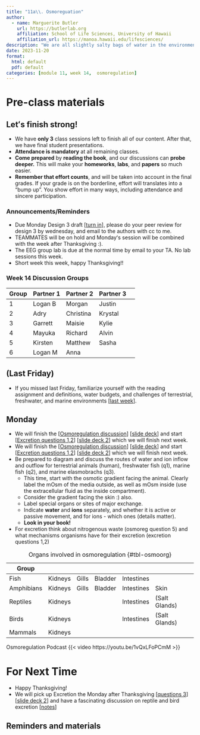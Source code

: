 ```yaml
---
title: "11a\\. Osmoreguation"
author:
  - name: Marguerite Butler  
    url: https://butlerlab.org
    affiliation: School of Life Sciences, University of Hawaii
    affiliation_url: https://manoa.hawaii.edu/lifesciences/
description: "We are all slightly salty bags of water in the environment"
date: 2023-11-20
format: 
  html: default 
  pdf: default
categories: [module 11, week 14,  osmoregulation]
---
```


# Pre-class materials 

::: callout-important
## Letʻs finish strong!

- We have __only 3__ class sessions left to finish all of our content. After that, we have final student presentations. 
- __Attendance is mandatory__ at all remaining classes. 
- __Come prepared__ by __reading the book__, and our discussions can __probe deeper.__ This will make your __homeworks__, __labs__, and __papers__ so much easier. 
- __Remember that effort counts__, and will be taken into account in the final grades. If your grade is on the borderline, effort will translates into a "bump up".  You show effort in many ways, including attendance and sincere participation. 
:::


### Announcements/Reminders

-  Due Monday Design 3 draft \[[turn in](../../projects/design3-turnin.qmd)\], please do your peer review for design 3 by wednesday, and email to the authors with cc to me.
-  TEAMMATES will be on hold and Mondayʻs session will be combined with the week after Thanksgiving :). 
-  The EEG group lab is due at the normal time by email to your TA. No lab sessions this week.
-  Short week this week, happy Thanksgiving!!

### Week 14 Discussion Groups

| Group | Partner 1 | Partner 2 | Partner 3 |
|----|----|----|----|----|
| 1 |  Logan B | Morgan | Justin |  
| 2 | Adry | Christina | Krystal |
| 3 | Garrett | Maisie | Kylie |
| 4 | Mayuka | Richard | Alvin  |  
| 5 | Kirsten | Matthew |  Sasha|
| 6 |  Logan M  |  Anna |   |



## (Last Friday) 
- If you missed last Friday, familiarize yourself with the reading assignment and definitions, water budgets, and challenges of terrestrial, freshwater, and marine environments \[[last week](../2023-11-13-osmoregulation/osmoregulation.qmd)\]. 

## Monday 
- We will finish the \[[Osmoregulation discussion](../../discussions/Discussion-Week11-osmoregulation.pdf)\] \[[slide deck](../../powerpoints/11.Osmoregulation.pdf)\] and start \[[Excretion questions 1,2](../../discussions/Discussion-Week11b-excretion.pdf)\] \[[slide deck 2](../../powerpoints/11b.Osmoregulation_SaltWater.pdf)\] which we will finish next week. 
- We will finish the \[[Osmoregulation discussion](../../discussions/Discussion-Week11-osmoregulation.pdf)\] \[[slide deck](../../powerpoints/11.Osmoregulation.pdf)\] and start \[[Excretion questions 1,2](../../discussions/Discussion-Week11b-excretion.pdf)\] \[[slide deck 2](../../powerpoints/11b.Osmoregulation_SaltWater.pdf)\] which we will finish next week. 
- Be prepared to diagram and discuss the routes of water and ion inflow and outflow for terrestrial animals (human), freshwater fish (q1), marine fish (q2), and marine elasmobrachs (q3).
  + This time, start with the osmotic gradient facing the animal. Clearly label the mOsm of the media outside, as well as mOsm inside (use the extracellular fluid as the inside compartment).   
  + Consider the gradient facing the skin :) also. 
  + Label special organs or sites of major exchange.
  + Indicate __water__ and __ions__ separately, and whether it is active or passive movement, and for ions - which ones (details matter).
  + __Look in your book!__
- For excretion think about nitrogenous waste (osmoreg question 5) and what mechanisms organisms have for their excretion (excretion questions 1,2)

| Group | | |  | | |
| ----  | ----  |----  |----  |----  |----  |
| Fish | Kidneys | Gills | Bladder | Intestines | |
| Amphibians | Kidneys | Gills | Bladder | Intestines | Skin | 
| Reptiles | Kidneys | | | Intestines | (Salt Glands)| 
| Birds | Kidneys | | | Intestines | (Salt Glands) |
| Mammals | Kidneys |  |  | |  |

: Organs involved in osmoregulation {#tbl-osmoorg}


Osmoregulation Podcast
{{< video https://youtu.be/1vQxLFoPCmM >}}


# For Next Time

- Happy Thanksgiving!
- We will pick up Excretion the Monday after Thanksgiving \[[questions 3](../../discussions/Discussion-Week11b-excretion.pdf)\] \[[slide deck 2](../../powerpoints/11b.Osmoregulation_SaltWater.pdf)\] and have a fascinating discussion on reptile and bird excretion \[[notes](../../discussions/11c.Avian_Reptilian_Osmoregulation_Notes.pdf)\]

::: callout-note
## Reminders and materials

:::


